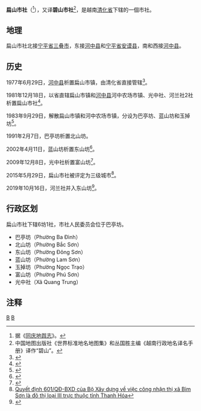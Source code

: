 {{Infobox Settlement
|name                   = 扁山市社
|settlement_type        = 市社
|official_name          = 
|other_name             = 
|native_name            = {{lang|vi|Thị xã Bỉm Sơn}}
|nickname               = 
|motto                  = 
|image_skyline          = 
|imagesize              = 
|image_caption          = 
|image_flag             = 
|flag_size              = 
|image_seal             = 
|seal_size              = 
|image_shield           = 
|shield_size            = 
|image_blank_emblem     = 
|blank_emblem_size      = 
|image_map              = {{Infobox mapframe|frame-width=250|zoom=11}}
|mapsize                = 
|map_caption            = 
|image_map1             = 
|mapsize1               = 
|map_caption1           = 
|pushpin_map            = Vietnam
|pushpin_label_position = bottom
|pushpin_map_caption    = 
|pushpin_map1           = 
|pushpin_label_position1= 
|pushpin_map_caption1   = 
|subdivision_type       = 国家
|subdivision_name       = {{flag|Vietnam}}
|subdivision_type1      = [[越南行政区划|省]]
|subdivision_name1      = [[清化省|清化省]]
|subdivision_type2      = 行政区划
|subdivision_name2      = 6坊1社
|subdivision_type3      = 
|subdivision_name3      = 
|seat_type              = 
|seat                   = 
|government_type        = 
|leader_title           = 
|leader_name            = 
|leader_title1          = 
|leader_name1           = 
|established_title      = 
|established_date       = 
|area_magnitude         = 
|unit_pref              = 
|area_footnotes         = 
|area_total_km2         = 70
|area_land_km2          = 
|area_water_km2         = 
|area_water_percent     = 
|area_urban_km2         = 
|area_metro_km2         = 
|population_as_of       = 2018年
|population_footnotes   = 
|population_note        = 
|population_total       = 100820
|population_density_km2 = auto
|population_metro             = 
|population_density_metro_km2 = 
|population_urban             = 
|population_density_urban_km2 = 
|timezone               = [[越南标准时间|越南标准时间]]
|utc_offset             = +7
|elevation_footnotes    = 
|elevation_m            = 
|coor_type              = 
|coordinates            = 
|postal_code_type       = 
|postal_code            = 
|area_code              = 
|website                = [http://bimson.thanhhoa.gov.vn 扁山市社电子信息门户网站]
|footnotes              = 
}}
'''扁山市社'''（{{vie|v='''Thị Xã Bỉm Sơn'''|hn=市社扁山}}<ref>据《[[同庆地舆志|同庆地舆志]]》。</ref>），又译'''碧山市社'''<ref>中国地图出版社《世界标准地名地图集》和丛国胜主编《越南行政地名译名手册》译作“碧山”。</ref>，是越南[[清化省|清化省]]下辖的一個市社。

==地理==
扁山市社北接[[宁平省|宁平省]][[三叠市|三叠市]]，东接[[河中县|河中县]]和[[宁平省|宁平省]][[安谟县|安谟县]]，南和西接[[河中县|河中县]]。

==历史==
1977年6月29日，[[河中县|河中县]]析置扁山市镇，由清化省直接管辖<ref>{{Cite web |url=https://thuvienphapluat.vn/van-ban/Bo-may-hanh-chinh/Quyet-dinh-140-BT-thanh-lap-thi-tran-Bim-Son-tinh-Thanh-Hoa/58011/noi-dung.aspx |title=Quyết định 140-BT năm 1977 về việc thành lập thị trấn Bỉm Sơn trực thuộc tỉnh Thanh Hóa do Bộ trưởng Phủ Thủ tướng ban hành |accessdate=2020-04-05 |archive-date=2019-11-02 |archive-url=https://web.archive.org/web/20191102041210/https://thuvienphapluat.vn/van-ban/Bo-may-hanh-chinh/Quyet-dinh-140-BT-thanh-lap-thi-tran-Bim-Son-tinh-Thanh-Hoa/58011/noi-dung.aspx |dead-url=no }}</ref>。

1981年12月18日，以省直辖扁山市镇和[[河中县|河中县]]河中农场市镇、光中社、河兰社2社析置扁山市社<ref>{{Cite web |url=https://thuvienphapluat.vn/van-ban/Bo-may-hanh-chinh/Quyet-dinh-157-HDBT-thanh-lap-thi-xa-thuoc-tinh-Thanh-Hoa-43169.aspx |title=Quyết định 157-HĐBT năm 1981 về việc thành lập thị xã thuộc tỉnh Thanh Hoá do Hội đồng Bộ trưởng ban hành |accessdate=2020-04-05 |archive-date=2020-03-24 |archive-url=https://web.archive.org/web/20200324191335/https://thuvienphapluat.vn/van-ban/Bo-may-hanh-chinh/Quyet-dinh-157-HDBT-thanh-lap-thi-xa-thuoc-tinh-Thanh-Hoa-43169.aspx |dead-url=no }}</ref>。

1983年9月29日，解散扁山市镇和河中农场市镇，分设为巴亭坊、蓝山坊和玉掉坊<ref>{{Cite web |url=https://thuvienphapluat.vn/van-ban/Bo-may-hanh-chinh/Quyet-dinh-111-HDBT-phan-vach-dia-gioi-xa-phuong-tinh-Thanh-Hoa-44762.aspx |title=Quyết định 111-HĐBT năm 1983 phân vạch địa giới một số xã và phường thuộc tỉnh Thanh Hoá do Hội đồng Bộ trưởng ban hành |accessdate=2020-04-05 |archive-date=2019-11-02 |archive-url=https://web.archive.org/web/20191102040237/https://thuvienphapluat.vn/van-ban/Bo-may-hanh-chinh/Quyet-dinh-111-HDBT-phan-vach-dia-gioi-xa-phuong-tinh-Thanh-Hoa-44762.aspx |dead-url=no }}</ref>。

1991年2月7日，巴亭坊析置北山坊。

2002年4月11日，蓝山坊析置东山坊<ref>{{Cite web |url=https://thuvienphapluat.vn/van-ban/Bo-may-hanh-chinh/Nghi-dinh-44-2002-ND-CP-thanh-lap-phuong-thuoc-thanh-pho-Thanh-Hoa-thi-xa-Bim-Son-thi-tran-Ben-Sung-thuoc-huyen-Nhu-Thanh-tinhThanh-Hoa-49272.aspx |title=Nghị định 44/2002/NĐ-CP về việc thành lập các phường thuộc thành phố Thanh Hoá, thị xã Bỉm Sơn và thị trấn Bến Sung thuộc huyện Như Thanh, tỉnh Thanh Hoá |accessdate=2020-04-05 |archive-date=2020-06-05 |archive-url=https://web.archive.org/web/20200605141112/https://thuvienphapluat.vn/van-ban/Bo-may-hanh-chinh/Nghi-dinh-44-2002-ND-CP-thanh-lap-phuong-thuoc-thanh-pho-Thanh-Hoa-thi-xa-Bim-Son-thi-tran-Ben-Sung-thuoc-huyen-Nhu-Thanh-tinhThanh-Hoa-49272.aspx |dead-url=no }}</ref>。

2009年12月8日，光中社析置富山坊<ref>{{Cite web |url=https://thuvienphapluat.vn/van-ban/Bo-may-hanh-chinh/Nghi-quyet-61-NQ-CP-dieu-chinh-dia-gioi-hanh-chinh-xa-de-thanh-lap-phuong-thi-xa-Bim-Son-phuong-thi-xa-Sam-Son-tinh-Thanh-Hoa-98791.aspx |title=Nghị quyết 61/NQ-CP năm 2009 điều chỉnh địa giới hành chính xã để thành lập phường thuộc thị xã Bỉm Sơn, thành lập phường thuộc thị xã Sầm Sơn tỉnh Thanh Hoá do Chính phủ ban hành |accessdate=2020-04-05 |archive-date=2019-11-02 |archive-url=https://web.archive.org/web/20191102040240/https://thuvienphapluat.vn/van-ban/Bo-may-hanh-chinh/Nghi-quyet-61-NQ-CP-dieu-chinh-dia-gioi-hanh-chinh-xa-de-thanh-lap-phuong-thi-xa-Bim-Son-phuong-thi-xa-Sam-Son-tinh-Thanh-Hoa-98791.aspx |dead-url=no }}</ref>。

2015年5月29日，扁山市社被评定为三级城市<ref>[https://luatvietnam.vn/hanh-chinh/quyet-dinh-601-qd-bxd-bo-xay-dung-94939-d1.html Quyết định 601/QĐ-BXD của Bộ Xây dựng về việc công nhận thị xã Bỉm Sơn là đô thị loại III trực thuộc tỉnh Thanh Hóa]</ref>。

2019年10月16日，河兰社并入东山坊<ref>{{Cite web |url=https://thuvienphapluat.vn/van-ban/Bo-may-hanh-chinh/Nghi-quyet-786-NQ-UBTVQH14-2019-sap-xep-cac-don-vi-hanh-chinh-cap-xa-thuoc-tinh-Thanh-Hoa-429700.aspx |title=Nghị quyết 786/NQ-UBTVQH14 năm 2019 về sắp xếp các đơn vị hành chính cấp xã thuộc tỉnh Thanh Hóa do Ủy ban Thường vụ Quốc hội ban |access-date=2020-02-24 |archive-url=https://web.archive.org/web/20200401121248/https://thuvienphapluat.vn/van-ban/Bo-may-hanh-chinh/Nghi-quyet-786-NQ-UBTVQH14-2019-sap-xep-cac-don-vi-hanh-chinh-cap-xa-thuoc-tinh-Thanh-Hoa-429700.aspx |archive-date=2020-04-01 |dead-url=yes }}</ref>。

==行政区划==
扁山市社下辖6坊1社，市社人民委员会位于巴亭坊。
*巴亭坊（Phường Ba Đình）
*北山坊（Phường Bắc Sơn）
*东山坊（Phường Đông Sơn）
*蓝山坊（Phường Lam Sơn）
*玉掉坊（Phường Ngọc Trạo）
*富山坊（Phường Phú Sơn）
*光中社（Xã Quang Trung）

==注释==
{{reflist}}

{{清化省行政区划}}
{{越南北中部之县市镇区域划分}}

[[Category:越南市社|B]]
[[Category:清化省|B]]